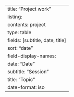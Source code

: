 ---
title: "Project work"
listing:
  contents: project
  type: table
  fields: [subtitle, date, title]
  sort: "date"
  field-display-names:
    date: "Date"
    subtitle: "Session"
    title: "Topic"
  date-format: iso
---